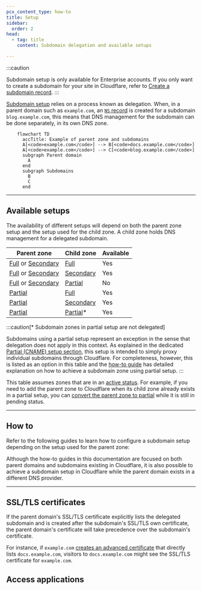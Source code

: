 ```yaml
---
pcx_content_type: how-to
title: Setup
sidebar:
  order: 2
head:
  - tag: title
    content: Subdomain delegation and available setups

---
```



:::caution

Subdomain setup is only available for Enterprise accounts. If you only want to create a subdomain for your site in Cloudflare, refer to [Create a subdomain record](/dns/manage-dns-records/how-to/create-subdomain/).
:::

[Subdomain setup](/dns/zone-setups/subdomain-setup/) relies on a process known as delegation. When, in a parent domain such as `example.com`, an [`NS` record](https://www.cloudflare.com/learning/dns/dns-records/dns-ns-record/) is created for a subdomain `blog.example.com`, this means that DNS management for the subdomain can be done separately, in its own <GlossaryTooltip term="DNS zone" link="/dns/concepts/#zone">DNS zone</GlossaryTooltip>.

```mermaid
    flowchart TD
      accTitle: Example of parent zone and subdomains
      A[<code>example.com</code>] --> B[<code>docs.example.com</code>]
      A[<code>example.com</code>] --> C[<code>blog.example.com</code>]
      subgraph Parent domain
        A
      end
      subgraph Subdomains
        B
        C
      end

```

***

## Available setups

The availability of different setups will depend on both the parent zone setup and the setup used for the child zone. A child zone holds DNS management for a delegated subdomain.

| Parent zone                                                                                                   | Child zone                                                            | Available |
| ------------------------------------------------------------------------------------------------------------- | --------------------------------------------------------------------- | --------- |
| [Full](/dns/zone-setups/full-setup/) or [Secondary](/dns/zone-setups/zone-transfers/cloudflare-as-secondary/) | [Full](/dns/zone-setups/full-setup/)                                  | Yes       |
| [Full](/dns/zone-setups/full-setup/) or [Secondary](/dns/zone-setups/zone-transfers/cloudflare-as-secondary/) | [Secondary](/dns/zone-setups/zone-transfers/cloudflare-as-secondary/) | Yes       |
| [Full](/dns/zone-setups/full-setup/) or [Secondary](/dns/zone-setups/zone-transfers/cloudflare-as-secondary/) | [Partial](/dns/zone-setups/partial-setup/)                            | No        |
| [Partial](/dns/zone-setups/partial-setup/)                                                                    | [Full](/dns/zone-setups/full-setup/)                                  | Yes       |
| [Partial](/dns/zone-setups/partial-setup/)                                                                    | [Secondary](/dns/zone-setups/zone-transfers/cloudflare-as-secondary/) | Yes       |
| [Partial](/dns/zone-setups/partial-setup/)                                                                    | [Partial](/dns/zone-setups/partial-setup/)\*                          | Yes       |

:::caution[* Subdomain zones in partial setup are not delegated]

Subdomains using a partial setup represent an exception in the sense that delegation does not apply in this context. As explained in the dedicated [Partial (CNAME) setup section](/dns/zone-setups/partial-setup/), this setup is intended to simply proxy individual subdomains through Cloudflare. For completeness, however, this is listed as an option in this table and the [how-to guide](/dns/zone-setups/subdomain-setup/setup/parent-on-partial/) has detailed explanation on how to achieve a subdomain zone using partial setup.
:::

This table assumes zones that are in an [active status](/dns/zone-setups/reference/domain-status/). For example, if you need to add the parent zone to Cloudflare when its child zone already exists in a partial setup, you can [convert the parent zone to partial](/dns/zone-setups/partial-setup/setup/#1-convert-your-zone-and-review-dns-records) while it is still in pending status.

***

## How to

Refer to the following guides to learn how to configure a subdomain setup depending on the setup used for the parent zone:

<DirectoryListing />

Although the how-to guides in this documentation are focused on both parent domains and subdomains existing in Cloudflare, it is also possible to achieve a subdomain setup in Cloudflare while the parent domain exists in a different DNS provider.

***

## SSL/TLS certificates

If the parent domain's SSL/TLS certificate explicitly lists the delegated subdomain and is created after the subdomain's SSL/TLS own certificate, the parent domain's certificate will take precedence over the subdomain's certificate.

For instance, if `example.com` [creates an advanced certificate](/ssl/edge-certificates/advanced-certificate-manager/manage-certificates/) that directly lists `docs.example.com`, visitors to `docs.example.com` might see the SSL/TLS certificate for `example.com`.

## Access applications

<Render file="subdomain-setup-access-apps" />